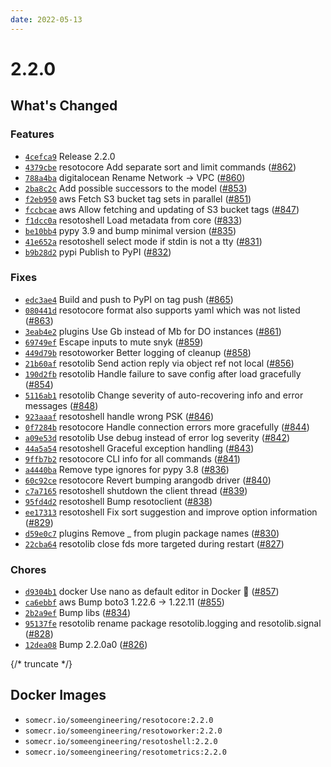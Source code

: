 ```yaml
---
date: 2022-05-13
---
```


# 2.2.0

## What's Changed

### Features

- [`4cefca9`](https://github.com/someengineering/resoto/commit/4cefca9) Release 2.2.0
- [`4379cbe`](https://github.com/someengineering/resoto/commit/4379cbe) <span class="badge badge--secondary">resotocore</span> Add separate sort and limit commands ([#862](https://github.com/someengineering/resoto/pull/862))
- [`788a4ba`](https://github.com/someengineering/resoto/commit/788a4ba) <span class="badge badge--secondary">digitalocean</span> Rename Network -> VPC ([#860](https://github.com/someengineering/resoto/pull/860))
- [`2ba8c2c`](https://github.com/someengineering/resoto/commit/2ba8c2c) Add possible successors to the model ([#853](https://github.com/someengineering/resoto/pull/853))
- [`f2eb950`](https://github.com/someengineering/resoto/commit/f2eb950) <span class="badge badge--secondary">aws</span> Fetch S3 bucket tag sets in parallel ([#851](https://github.com/someengineering/resoto/pull/851))
- [`fccbcae`](https://github.com/someengineering/resoto/commit/fccbcae) <span class="badge badge--secondary">aws</span> Allow fetching and updating of S3 bucket tags ([#847](https://github.com/someengineering/resoto/pull/847))
- [`f1dcc0a`](https://github.com/someengineering/resoto/commit/f1dcc0a) <span class="badge badge--secondary">resotoshell</span> Load metadata from core ([#833](https://github.com/someengineering/resoto/pull/833))
- [`be10bb4`](https://github.com/someengineering/resoto/commit/be10bb4) pypy 3.9 and bump minimal version ([#835](https://github.com/someengineering/resoto/pull/835))
- [`41e652a`](https://github.com/someengineering/resoto/commit/41e652a) <span class="badge badge--secondary">resotoshell</span> select mode if stdin is not a tty ([#831](https://github.com/someengineering/resoto/pull/831))
- [`b9b28d2`](https://github.com/someengineering/resoto/commit/b9b28d2) <span class="badge badge--secondary">pypi</span> Publish to PyPI ([#832](https://github.com/someengineering/resoto/pull/832))

### Fixes

- [`edc3ae4`](https://github.com/someengineering/resoto/commit/edc3ae4) Build and push to PyPI on tag push ([#865](https://github.com/someengineering/resoto/pull/865))
- [`080441d`](https://github.com/someengineering/resoto/commit/080441d) <span class="badge badge--secondary">resotocore</span> format also supports yaml which was not listed ([#863](https://github.com/someengineering/resoto/pull/863))
- [`3eab4e2`](https://github.com/someengineering/resoto/commit/3eab4e2) <span class="badge badge--secondary">plugins</span> Use Gb instead of Mb for DO instances ([#861](https://github.com/someengineering/resoto/pull/861))
- [`69749ef`](https://github.com/someengineering/resoto/commit/69749ef) Escape inputs to mute snyk ([#859](https://github.com/someengineering/resoto/pull/859))
- [`449d79b`](https://github.com/someengineering/resoto/commit/449d79b) <span class="badge badge--secondary">resotoworker</span> Better logging of cleanup ([#858](https://github.com/someengineering/resoto/pull/858))
- [`21b60af`](https://github.com/someengineering/resoto/commit/21b60af) <span class="badge badge--secondary">resotolib</span> Send action reply via object ref not local ([#856](https://github.com/someengineering/resoto/pull/856))
- [`190d2fb`](https://github.com/someengineering/resoto/commit/190d2fb) <span class="badge badge--secondary">resotolib</span> Handle failure to save config after load gracefully ([#854](https://github.com/someengineering/resoto/pull/854))
- [`5116ab1`](https://github.com/someengineering/resoto/commit/5116ab1) <span class="badge badge--secondary">resotolib</span> Change severity of auto-recovering info and error messages ([#848](https://github.com/someengineering/resoto/pull/848))
- [`923aaaf`](https://github.com/someengineering/resoto/commit/923aaaf) <span class="badge badge--secondary">resotoshell</span> handle wrong PSK ([#846](https://github.com/someengineering/resoto/pull/846))
- [`0f7284b`](https://github.com/someengineering/resoto/commit/0f7284b) <span class="badge badge--secondary">resotocore</span> Handle connection errors more gracefully ([#844](https://github.com/someengineering/resoto/pull/844))
- [`a09e53d`](https://github.com/someengineering/resoto/commit/a09e53d) <span class="badge badge--secondary">resotolib</span> Use debug instead of error log severity ([#842](https://github.com/someengineering/resoto/pull/842))
- [`44a5a54`](https://github.com/someengineering/resoto/commit/44a5a54) <span class="badge badge--secondary">resotoshell</span> Graceful exception handling ([#843](https://github.com/someengineering/resoto/pull/843))
- [`9ffb7b2`](https://github.com/someengineering/resoto/commit/9ffb7b2) <span class="badge badge--secondary">resotocore</span> CLI info for all commands ([#841](https://github.com/someengineering/resoto/pull/841))
- [`a4440ba`](https://github.com/someengineering/resoto/commit/a4440ba) Remove type ignores for pypy 3.8 ([#836](https://github.com/someengineering/resoto/pull/836))
- [`60c92ce`](https://github.com/someengineering/resoto/commit/60c92ce) <span class="badge badge--secondary">resotocore</span> Revert bumping arangodb driver ([#840](https://github.com/someengineering/resoto/pull/840))
- [`c7a7165`](https://github.com/someengineering/resoto/commit/c7a7165) <span class="badge badge--secondary">resotoshell</span> shutdown the client thread ([#839](https://github.com/someengineering/resoto/pull/839))
- [`95fd4d2`](https://github.com/someengineering/resoto/commit/95fd4d2) <span class="badge badge--secondary">resotoshell</span> Bump resotoclient ([#838](https://github.com/someengineering/resoto/pull/838))
- [`ee17313`](https://github.com/someengineering/resoto/commit/ee17313) <span class="badge badge--secondary">resotoshell</span> Fix sort suggestion and improve option information ([#829](https://github.com/someengineering/resoto/pull/829))
- [`d59e0c7`](https://github.com/someengineering/resoto/commit/d59e0c7) <span class="badge badge--secondary">plugins</span> Remove \_ from plugin package names ([#830](https://github.com/someengineering/resoto/pull/830))
- [`22cba64`](https://github.com/someengineering/resoto/commit/22cba64) <span class="badge badge--secondary">resotolib</span> close fds more targeted during restart ([#827](https://github.com/someengineering/resoto/pull/827))

### Chores

- [`d9304b1`](https://github.com/someengineering/resoto/commit/d9304b1) <span class="badge badge--secondary">docker</span> Use nano as default editor in Docker 🤷 ([#857](https://github.com/someengineering/resoto/pull/857))
- [`ca6ebbf`](https://github.com/someengineering/resoto/commit/ca6ebbf) <span class="badge badge--secondary">aws</span> Bump boto3 1.22.6 -> 1.22.11 ([#855](https://github.com/someengineering/resoto/pull/855))
- [`2b2a9ef`](https://github.com/someengineering/resoto/commit/2b2a9ef) Bump libs ([#834](https://github.com/someengineering/resoto/pull/834))
- [`95137fe`](https://github.com/someengineering/resoto/commit/95137fe) <span class="badge badge--secondary">resotolib</span> rename package resotolib.logging and resotolib.signal ([#828](https://github.com/someengineering/resoto/pull/828))
- [`12dea08`](https://github.com/someengineering/resoto/commit/12dea08) Bump 2.2.0a0 ([#826](https://github.com/someengineering/resoto/pull/826))

{/* truncate */}

## Docker Images

- `somecr.io/someengineering/resotocore:2.2.0`
- `somecr.io/someengineering/resotoworker:2.2.0`
- `somecr.io/someengineering/resotoshell:2.2.0`
- `somecr.io/someengineering/resotometrics:2.2.0`
